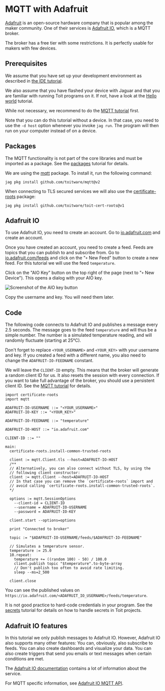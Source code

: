 
# MQTT with Adafruit
[Adafruit](https://www.adafruit.com) is an open-source hardware company that is
popular among the maker community. One of their services is
[Adafruit IO](https://io.adafruit.com), which is a MQTT broker.

The broker has a free tier with some restrictions. It is perfectly
usable for makers with few devices.

## Prerequisites
We assume that you have set up your development environment as described
in [the IDE tutorial](../../setup/ide).

We also assume that you have flashed your device with Jaguar and that
you are familiar with running Toit programs on it.
If not, have a look at the [Hello world](../../setup/firstprogram) tutorial.

While not necessary, we recommend to do the [MQTT tutorial](..) first.

Note that you can do this tutorial without a device. In that case,
you need to use the `-d host` option whenever you invoke
`jag run`. The program will then run on your computer instead of on
a device.

## Packages
The MQTT functionality is not part of the core libraries and must be
imported as a package. See the [packages](../../setup/packages)
tutorial for details.

We are using the [mqtt](https://pkg.toit.io/package/github.com%2Ftoitware%2Fmqtt@v2)
package. To install it, run the following command:

``` shell
jag pkg install github.com/toitware/mqtt@v2
```

When connecting to TLS secured services we will also use the
[certificate-roots](https://pkg.toit.io/package/github.com%2Ftoitware%2Ftoit-cert-roots@v1)
package:

``` shell
jag pkg install github.com/toitware/toit-cert-roots@v1
```

## Adafruit IO
To use Adafruit IO, you need to create an account. Go to
[io.adafruit.com](https://io.adafruit.com) and create an account.

Once you have created an account, you need to create a feed. Feeds
are topics that you can publish to and subscribe from.
Go to [io.adafruit.com/feeds](https://io.adafruit.com/feeds) and click on
the "`+` New Feed" button to create a new feed. For this tutorial we
will use the feed `temperature`.

Click on the "AIO Key" button on the top right of the page (next to
"`+` New Device"). This opens a dialog with your AIO key.

<img
  src={AioKey}
  alt="Screenshot of the AIO key button"
/>

Copy the username and key. You will need them later.

## Code
The following code connects to Adafruit IO and publishes a message
every 2.5 seconds. The message goes to the feed `temperature` and
will thus be a simple number. The number is a simulated temperature
reading, and will randomly fluctuate (starting at 25°C).

Don't forget to replace `<YOUR_USERNAME>` and `<YOUR_KEY>` with your
username and key. If you created a feed with a different name, you
also need to change the `ADAFRUIT-IO-FEEDNAME` constant.

We will leave the `CLIENT-ID` empty. This means that the broker will
generate a random client ID for us. It also resets the session with
every connection. If you want to take full advantage of the broker,
you should use a persistent client ID. See the [MQTT tutorial](..)
for details.

``` toit
import certificate-roots
import mqtt

ADAFRUIT-IO-USERNAME ::= "<YOUR_USERNAME>"
ADAFRUIT-IO-KEY ::= "<YOUR_KEY>"

ADAFRUIT-IO-FEEDNAME ::= "temperature"

ADAFRUIT-IO-HOST ::= "io.adafruit.com"

CLIENT-ID ::= ""

main:
  certificate-roots.install-common-trusted-roots

  client := mqtt.Client.tls --host=ADAFRUIT-IO-HOST
  /**
  // Alternatively, you can also connect without TLS, by using the
  // following client constructor:
  client := mqtt.Client --host=ADAFRUIT-IO-HOST
  // In that case you can remove the `certificate-roots` import and
  // avoid calling `certificate-roots.install-common-trusted-roots`.
  */

  options := mqtt.SessionOptions
    --client-id = CLIENT-ID
    --username = ADAFRUIT-IO-USERNAME
    --password = ADAFRUIT-IO-KEY

  client.start --options=options

  print "Connected to broker"

  topic := "$ADAFRUIT-IO-USERNAME/feeds/$ADAFRUIT-IO-FEEDNAME"

  // Simulates a temperature sensor.
  temperature := 25.0
  10.repeat:
    temperature += ((random 100) - 50) / 100.0
    client.publish topic "$temperature".to-byte-array
    // Don't publish too often to avoid rate limiting.
    sleep --ms=2_500

  client.close
```

You can see the published values on
`https://io.adafruit.com/<ADAFRUIT_IO_USERNAME>/feeds/temperature`.

<Note>

It is not good practice to hard-code credentials in your program.
See the [secrets](../../misc/secrets) tutorial for details on how to
handle secrets in Toit projects.

</Note>

## Adafruit IO features
In this tutorial we only publish messages to Adafruit IO. However,
Adafruit IO also supports many other features: You can, obviously,
also subscribe to feeds. You can also create dashboards and
visualize your data. You can also create triggers that send you
emails or text messages when certain conditions are met.

The [Adafruit IO documentation](https://learn.adafruit.com/welcome-to-adafruit-io)
contains a lot of information about the service.

For MQTT specific information, see
[Adafruit IO MQTT API](https://io.adafruit.com/api/docs/mqtt.html).

